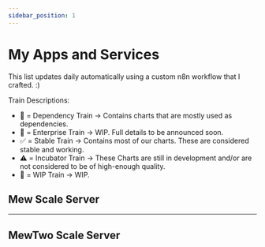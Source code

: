 ```yaml
---
sidebar_position: 1
---
```



# My Apps and Services

This list updates daily automatically using a custom n8n workflow that I crafted. :)

Train Descriptions:

- 🔨 = Dependency Train -> Contains charts that are mostly used as dependencies.
- 👔 = Enterprise Train -> WIP. Full details to be announced soon.
- ✅ = Stable Train -> Contains most of our charts. These are considered stable and working.
- ⚠️ = Incubator Train -> These Charts are still in development and/or are not considered to be of high-enough quality.
- 👷 = WIP Train -> WIP.

## **Mew Scale Server**

<AppsTable link="/servers/mew.json"></AppsTable>

---

## **MewTwo Scale Server**

<AppsTable link="/servers/mewtwo.json"></AppsTable>
